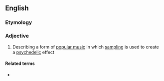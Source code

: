 ==English==

===Etymology===
{{suffix|sample|adelic|lang=en}}

===Adjective===
{{en-adj}}

# {{label|en|music}} Describing a form of [[popular music]] in which [[sampling]] is used to create a [[psychedelic]] effect

====Related terms====
* {{l|en|sampladelia}}